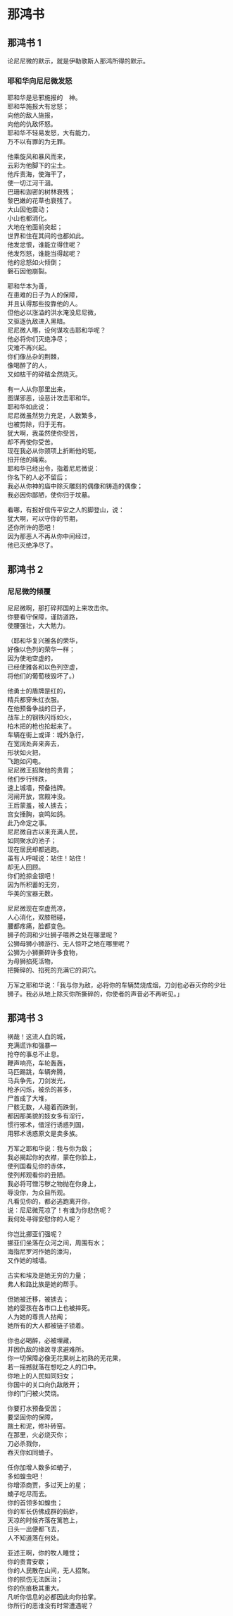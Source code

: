 
# 那鸿书

## 那鸿书 1

论<Pn>尼尼微</Pn>的默示，就是<Pn>伊勒歌斯</Pn>人<Pn>那鸿</Pn>所得的默示。<br/>


### 耶和华向尼尼微发怒

耶和华是忌邪施报的　神。<br/>
耶和华施报大有忿怒；<br/>
向他的敌人施报，<br/>
向他的仇敌怀怒。<br/>
耶和华不轻易发怒，大有能力，<br/>
万不以<Add>有罪的</Add>为无罪。<br/>


他乘旋风和暴风而来，<br/>
云彩为他脚下的尘土。<br/>
他斥责海，使海干了，<br/>
使一切江河干涸。<br/>
<Pn>巴珊</Pn>和<Pn>迦密</Pn><Add>的树林</Add>衰残；<br/>
<Pn>黎巴嫩</Pn>的花草也衰残了。<br/>
大山因他震动；<br/>
小山也都消化。<br/>
大地在他面前突起；<br/>
世界和住在其间的也都如此。<br/>
他发忿恨，谁能立得住呢？<br/>
他发烈怒，谁能当得起呢？<br/>
他的忿怒如火倾倒；<br/>
磐石因他崩裂。<br/>


耶和华本为善，<br/>
在患难的日子为人的保障，<br/>
并且认得那些投靠他的人。<br/>
但他必以涨溢的洪水淹没<Pn>尼尼微</Pn>，<br/>
又驱逐仇敌进入黑暗。<br/>
<Pn>尼尼微</Pn>人哪，设何谋攻击耶和华呢？<br/>
他必<Add>将你们</Add>灭绝净尽；<br/>
灾难不再兴起。<br/>
你们像丛杂的荆棘，<br/>
像喝醉了的人，<br/>
又如枯干的碎秸全然烧灭。<br/>


有一人从你那里出来，<br/>
图谋邪恶，设恶计攻击耶和华。<br/>
耶和华如此说：<br/>
<Pn>尼尼微</Pn>虽然势力充足，人数繁多，<br/>
也被剪除，归于无有。<br/>
<Pn>犹大</Pn>啊，我虽然使你受苦，<br/>
却不再使你受苦。<br/>
现在我必从你<Add>颈项</Add>上折断他的轭，<br/>
扭开他的绳索。<br/>
耶和华已经出令，指着<Pn>尼尼微</Pn>说：<br/>
你名下的人必不留后；<br/>
我必从你神的庙中除灭雕刻的偶像和铸造的偶像；<br/>
我必因你鄙陋，使你归于坟墓。<br/>


看哪，有报好信传平安之人的脚登山，<Add>说</Add>：<br/>
<Pn>犹大</Pn>啊，可以守你的节期，<br/>
还你所许的愿吧！<br/>
因为那恶人不再从你中间经过，<br/>
他已灭绝净尽了。<br/>

## 那鸿书 2


### 尼尼微的倾覆

<Pn>尼尼微</Pn>啊，那打碎<Add>邦国</Add>的上来攻击你。<br/>
你要看守保障，谨防道路，<br/>
使腰强壮，大大勉力。<br/>


（耶和华复兴<Pn>雅各</Pn>的荣华，<br/>
好像<Pn>以色列</Pn>的荣华一样；<br/>
因为使地空虚的，<br/>
已经使<Pn>雅各</Pn>和<Pn>以色列</Pn>空虚，<br/>
将他们的葡萄枝毁坏了。）<br/>


他勇士的盾牌是红的，<br/>
精兵都穿朱红<Add>衣服</Add>。<br/>
在他预备<Add>争战</Add>的日子，<br/>
战车上的钢铁闪烁如火，<br/>
柏木把的<Add>枪</Add>也抡起来了。<br/>
车辆在街上<Nt>或译：城外</Nt>急行，<br/>
在宽阔处奔来奔去，<br/>
形状如火把，<br/>
飞跑如闪电。<br/>
<Pn>尼尼微</Pn>王招聚他的贵胄；<br/>
他们步行绊跌，<br/>
速上城墙，预备挡牌。<br/>
河闸开放，宫殿冲没。<br/>
王后蒙羞，被人掳去；<br/>
宫女捶胸，哀鸣如鸽。<br/>
此乃命定之事。<br/>
<Pn>尼尼微</Pn>自古以来<Add>充满人民</Add>，<br/>
如同聚水的池子；<br/>
现在居民却都逃跑。<br/>
<Add>虽有人呼喊说</Add>：站住！站住！<br/>
却无人回顾。<br/>
你们抢掠金银吧！<br/>
因为所积蓄的无穷，<br/>
华美的宝器无数。<br/>


<Pn>尼尼微</Pn>现在空虚荒凉，<br/>
人心消化，双膝相碰，<br/>
腰都疼痛，脸都变色。<br/>
狮子的洞和少壮狮子喂养之处在哪里呢？<br/>
公狮母狮小狮游行、无人惊吓之地在哪里呢？<br/>
公狮为小狮撕碎许多食物，<br/>
为母狮掐死活物，<br/>
把撕碎的、掐死的充满它的洞穴。<br/>

万军之耶和华说：「我与你为敌，必将你的车辆焚烧成烟，刀剑也必吞灭你的少壮狮子。我必从地上除灭你所撕碎的，你使者的声音必不再听见。」<br/>


## 那鸿书 3

祸哉！这流人血的城，<br/>
充满谎诈和强暴—<br/>
抢夺的事总不止息。<br/>
鞭声响亮，车轮轰轰，<br/>
马匹踢跳，车辆奔腾，<br/>
马兵争先，刀剑发光，<br/>
枪矛闪烁，被杀的甚多，<br/>
尸首成了大堆，<br/>
尸骸无数，人碰着而跌倒，<br/>
都因那美貌的妓女多有淫行，<br/>
惯行邪术，借淫行诱惑列国，<br/>
用邪术诱惑<Nt>原文是卖</Nt>多族。<br/>


万军之耶和华说：我与你为敌；<br/>
我必揭起你的衣襟，蒙在你脸上，<br/>
使列国看见你的赤体，<br/>
使列邦观看你的丑陋。<br/>
我必将可憎污秽之物抛在你身上，<br/>
辱没你，为众目所观。<br/>
凡看见你的，都必逃跑离开你，<br/>
说：<Pn>尼尼微</Pn>荒凉了！有谁为你悲伤呢？<br/>
我何处寻得安慰你的人呢？<br/>


你岂比<Pn>挪亚们</Pn>强呢？<br/>
<Pn>挪亚们</Pn>坐落在众河之间，周围有水；<br/>
海<Nt>指尼罗河</Nt>作她的濠沟，<br/>
又作她的城墙。<br/>


<Pn>古实</Pn>和<Pn>埃及</Pn>是她无穷的力量；<br/>
<Pn>弗</Pn>人和<Pn>路比</Pn>族是她的帮手。<br/>


但她被迁移，被掳去；<br/>
她的婴孩在各市口上也被摔死。<br/>
人为她的尊贵人拈阄；<br/>
她所有的大人都被链子锁着。<br/>


你也必喝醉，必被埋藏，<br/>
并因仇敌的缘故寻求避难所。<br/>
你一切保障必像无花果树上初熟的无花果，<br/>
若一摇撼就落在想吃之人的口中。<br/>
你地上的人民如同妇女；<br/>
你国中的关口向仇敌敞开；<br/>
你的门闩被火焚烧。<br/>


你要打水预备受困；<br/>
要坚固你的保障，<br/>
踹土和泥，修补砖窑。<br/>
在那里，火必烧灭你；<br/>
刀必杀戮你，<br/>
吞灭你如同蝻子。<br/>


任你加增人数多如蝻子，<br/>
多如蝗虫吧！<br/>
你增添商贾，多过天上的星；<br/>
蝻子吃尽而去。<br/>
你的首领多如蝗虫；<br/>
你的军长仿佛成群的蚂蚱，<br/>
天凉的时候齐落在篱笆上，<br/>
日头一出便都飞去，<br/>
人不知道落在何处。<br/>


<Pn>亚述</Pn>王啊，你的牧人睡觉；<br/>
你的贵胄安歇；<br/>
你的人民散在山间，无人招聚。<br/>
你的损伤无法医治；<br/>
你的伤痕极其重大。<br/>
凡听你信息的必都因此向你拍掌。<br/>
你所行的恶谁没有时常遭遇呢？<br/>
